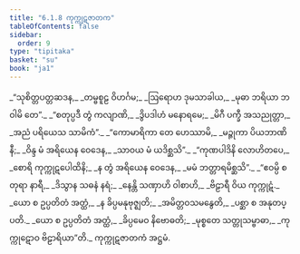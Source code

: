 ```yaml
---
title: "6.1.8 ကုက္ကုဋဇာတက"
tableOfContents: false
sidebar:
  order: 9
type: "tipitaka"
basket: "su"
book: "ja1"
---
```



<DynamicBreadcrumb />

<Division number="58" book="ja1">

<Paragraph number="1382" type="verses" book="ja1">
_“သုစိတ္တပတ္တဆဒန,_  
_တမ္ဗစူဠ ဝိဟင်္ဂမ;_  
_ဩရောဟ ဒုမသာခါယ,_  
_မုဓာ ဘရိယာ ဘဝါမိ တေ”._  

</Paragraph>

</Division>
<Division number="59" book="ja1">

<Paragraph number="1383" type="verses" book="ja1">
_“စတုပ္ပဒီ တွံ ကလျာဏိ,_  
_ဒွိပဒါဟံ မနောရမေ;_  
_မိဂီ ပက္ခီ အသညုတ္တာ,_  
_အညံ ပရိယေသ သာမိကံ”._  

</Paragraph>

</Division>
<Division number="60" book="ja1">

<Paragraph number="1384" type="verses" book="ja1">
_“ကောမာရိကာ တေ ဟေဿာမိ,_  
_မဉ္ဇုကာ ပိယဘာဏိနီ;_  
_ဝိန္ဒ မံ အရိယေန ဝေဒေန,_  
_သာဝယ မံ ယဒိစ္ဆသိ”._  

</Paragraph>

</Division>
<Division number="61" book="ja1">

<Paragraph number="1385" type="verses" book="ja1">
_“ကုဏပါဒိနိ လောဟိတပေ,_  
_စောရိ ကုက္ကုဋပေါထိနိ;_  
_န တွံ အရိယေန ဝေဒေန,_  
_မမံ ဘတ္တာရမိစ္ဆသိ”._  

</Paragraph>

</Division>
<Division number="62" book="ja1">

<Paragraph number="1386" type="verses" book="ja1">
_“ဧဝမ္ပိ စတုရာ နာရီ,_  
_ဒိသွာန သဓနံ နရံ;_  
_နေန္တိ သဏှာဟိ ဝါစာဟိ,_  
_ဗိဠာရီ ဝိယ ကုက္ကုဋံ._  

</Paragraph>

</Division>
<Division number="63" book="ja1">

<Paragraph number="1387" type="verses" book="ja1">
_ယော စ ဥပ္ပတိတံ အတ္ထံ,_  
_န ခိပ္ပမနုဗုဇ္ဈတိ;_  
_အမိတ္တဝသမနွေတိ,_  
_ပစ္ဆာ စ အနုတပ္ပတိ._  

</Paragraph>

</Division>
<Division number="64" book="ja1">

<Paragraph number="1388" type="verses" book="ja1">
_ယော စ ဥပ္ပတိတံ အတ္ထံ,_  
_ခိပ္ပမေဝ နိဗောဓတိ;_  
_မုစ္စတေ သတ္တုသမ္ဗာဓာ,_  
_ကုက္ကုဋောဝ ဗိဠာရိယာ”တိ._  


</Paragraph>
</Division>

<Paragraph number="1389" type="center" book="ja1">
ကုက္ကုဋဇာတကံ အဋ္ဌမံ.
</Paragraph>